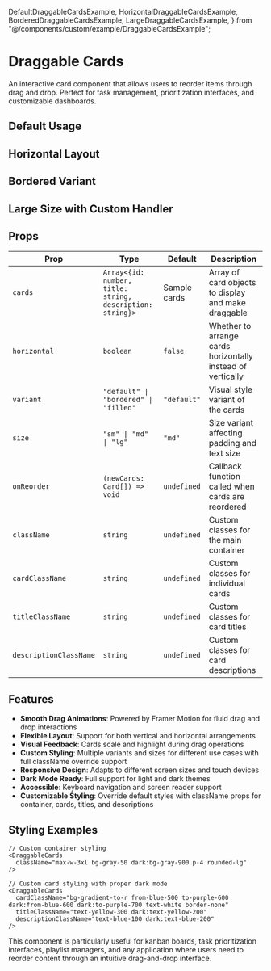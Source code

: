   DefaultDraggableCardsExample,
  HorizontalDraggableCardsExample,
  BorderedDraggableCardsExample,
  LargeDraggableCardsExample,
} from "@/components/custom/example/DraggableCardsExample";


# Draggable Cards

An interactive card component that allows users to reorder items through drag and drop. Perfect for task management, prioritization interfaces, and customizable dashboards.

<InstallTabs components="DraggableCards" />

## Default Usage

<DefaultDraggableCardsExample />

## Horizontal Layout

<HorizontalDraggableCardsExample />

## Bordered Variant

<BorderedDraggableCardsExample />

## Large Size with Custom Handler

<LargeDraggableCardsExample />

## Props

| Prop                   | Type                                                      | Default      | Description                                                 |
| ---------------------- | --------------------------------------------------------- | ------------ | ----------------------------------------------------------- |
| `cards`                | `Array<{id: number, title: string, description: string}>` | Sample cards | Array of card objects to display and make draggable         |
| `horizontal`           | `boolean`                                                 | `false`      | Whether to arrange cards horizontally instead of vertically |
| `variant`              | `"default" \| "bordered" \| "filled"`                     | `"default"`  | Visual style variant of the cards                           |
| `size`                 | `"sm" \| "md" \| "lg"`                                    | `"md"`       | Size variant affecting padding and text size                |
| `onReorder`            | `(newCards: Card[]) => void`                              | `undefined`  | Callback function called when cards are reordered           |
| `className`            | `string`                                                  | `undefined`  | Custom classes for the main container                       |
| `cardClassName`        | `string`                                                  | `undefined`  | Custom classes for individual cards                         |
| `titleClassName`       | `string`                                                  | `undefined`  | Custom classes for card titles                              |
| `descriptionClassName` | `string`                                                  | `undefined`  | Custom classes for card descriptions                        |

## Features

- **Smooth Drag Animations**: Powered by Framer Motion for fluid drag and drop interactions
- **Flexible Layout**: Support for both vertical and horizontal arrangements
- **Visual Feedback**: Cards scale and highlight during drag operations
- **Custom Styling**: Multiple variants and sizes for different use cases with full className override support
- **Responsive Design**: Adapts to different screen sizes and touch devices
- **Dark Mode Ready**: Full support for light and dark themes
- **Accessible**: Keyboard navigation and screen reader support
- **Customizable Styling**: Override default styles with className props for container, cards, titles, and descriptions

## Styling Examples

```tsx
// Custom container styling
<DraggableCards
  className="max-w-3xl bg-gray-50 dark:bg-gray-900 p-4 rounded-lg"
/>

// Custom card styling with proper dark mode
<DraggableCards
  cardClassName="bg-gradient-to-r from-blue-500 to-purple-600 dark:from-blue-600 dark:to-purple-700 text-white border-none"
  titleClassName="text-yellow-300 dark:text-yellow-200"
  descriptionClassName="text-blue-100 dark:text-blue-200"
/>
```

This component is particularly useful for kanban boards, task prioritization interfaces, playlist managers, and any application where users need to reorder content through an intuitive drag-and-drop interface.
